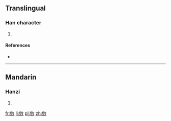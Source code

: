 {{also|敚}}
==Translingual==

===Han character===
{{Han char|rn=66|rad=攴|as=07|sn=11|four=8824<sub>0</sub>|canj=金山人大 (CUOK)}}

# {{defn|Han|sort=攴07}}

====References====
* {{Han ref|kx=0471.110|dkj=13223|dj=0823.110|hdz=21463.060|uh=6553|ud=25939|bh=D5A7|bd=54695}}

----

==Mandarin==

===Hanzi===
{{cmn-hanzi|pin=[[duó]] ([[duo2]])|wg=to<sup>2</sup>}}

# {{defn|lang=cmn|sort=攴07}}

[[fr:敓]]
[[li:敓]]
[[pl:敓]]
[[zh:敓]]